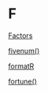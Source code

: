 # F {-}

[Factors](https://linkedin-learning.pxf.io/rweekly_factor)

[fivenum()](https://linkedin-learning.pxf.io/rweekly_pipeline)

[formatR](https://linkedin-learning.pxf.io/rweekly_styleguides)

[fortune()](https://linkedin-learning.pxf.io/rweekly_fun)
